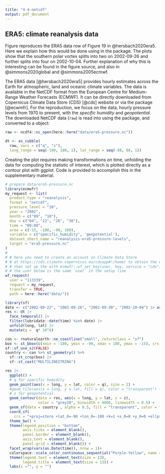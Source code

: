 ```yaml
---
title: "4-4-netcdf"
output: pdf_document
---
```



## ERA5: climate reanalysis data

Figure \ref{fig:netcdf} reproduces the ERA5 data row of Figure 19 in @hersbach2020era5. Here we explain how this would be done using in the \pkg{cubble} package. The plots show that the southern polar vortex splits into two on 2002-09-26 and further splits into four on 2002-10-04. Further explanation of why this is interesting can be found in the figure source, and also in @simmons2020global and @simmons2005ecmwf.

The ERA5 data [@hersbach2020era5] provides hourly estimates across the Earth for atmospheric, land and oceanic climate variables. The data is available in the NetCDF format from the European Centre for Medium-Range Weather Forecasts (ECMWF). It can be directly downloaded from Copernicus Climate Data Store (CDS) [@cds] website or via the \pkg{ecmwfr} package [@ecwmfr]. For the reproduction, we focus on the \code{era5-pressure} data, hourly pressure levels from 1970 to present, with the *specific humidity* and *geopotential*. The downloaded NetCDF data (`raw`) is read into \proglang{R} using the \pkg{ncdf4} package, and converted to a \code{cubble} object:


<!--Here we specifically look at the information  contained on the variables *specific humidity* measuring the mass of water vapor per kilogram of moist air  and the *geopotential* variable recording the gravitational potential energy of a unit mass, at a particular location, relative to mean sea level.--> 

<!--The goal of this example is to reproduce the break-up of the southern polar vortex that happened in late September and early October in 2002 in the stratosphere in the Southern Hemisphere. Therefore, we filter data corresponding to the Southern Hemisphere and restrict our analysis to four dates: 2002-09-22, 2002-09-26, 2002-09-30, and 2002-10-04.--> 
```r
raw <- ncdf4::nc_open(here::here("data/era5-pressure.nc"))
```


```r
dt <- as_cubble(
  raw, vars = c("q", "z"),
  long_range = seq(-180, 180, 1), lat_range = seq(-88, 88, 1))
```

<!-- Figure \ref{fig:netcdf} reproduces the ERA5 data row of Figure 19 in @hersbach2020era5. It shows the southern polar vortex splits into two on 2002-09-26 and further splits into four on 2002-10-04 in the stratosphere. Readers interested in the analysis of this figure can refer to @hersbach2020era5, @simmons2020global, and @simmons2005ecmwf for more details.-->

Creating the plot requires making transformations on time, unfolding the data for computing the statistic of interest, which is plotted directly as a contour plot with ggplot. Code is provided to accomplish this in the supplementary material.

```r
# prepare data/era5-pressure.nc
library(ecmwfr)
my_request <- list(
  product_type = "reanalysis",
  format = "netcdf",
  pressure_level = "10",
  year = "2002",
  month = c("09", "10"),
  day = c("04", "22", "26", "30"),
  time = "00:00",
  area = c(-15, -180, -90, 180),
  variable = c("specific_humidity", 'geopotential'),
  dataset_short_name = "reanalysis-era5-pressure-levels",
  target = "era5-pressure.nc"
)
# 
# # here you need to create an account on Climate Data Store 
# # at https://cds.climate.copernicus.eu/cdsapp#!/home) to obtain the user ID and API key
# # then set up the with ecmwfr::wf_set_key(user, key, service = "cds")
# # the user below is the same `user` in the setup line
wf_request(
  user = "113339",
  request = my_request,
  transfer = TRUE,
  path = here::here("data/"))
```


```r
library(sf)
date <- c("2002-09-22", "2002-09-26", "2002-09-30", "2002-10-04") |> as.Date()
res <- dt |> 
  face_temporal() |> 
  filter(lubridate::date(time) %in% date) |>
  unfold(long, lat) |> 
  mutate(q =  q* 10^6)

con <- rnaturalearth::ne_coastline("small", returnclass = "sf")
box <- st_bbox(c(xmin = -180, ymin = -90, xmax = 180, ymax = -15), crs = st_crs(con)) 
sf::sf_use_s2(FALSE)
country <- con %>% st_geometry() %>% 
  sf::st_crop(box) |> 
  sf::st_cast("MULTILINESTRING")

res |> 
  ggplot() +
  # q for specific humidity
  geom_point(aes(x = long, y = lat, color = q), size = 2) + 
  #geom_tile(aes(x = long, y = lat, fill = q), color = "transparent") +
  # z for geopotential
  geom_contour(data = res, aes(x = long, y = lat, z = z),
               color = "grey20", binwidth = 4000, linewidth = 0.5) +
  geom_sf(data = country , alpha = 0.5, fill = "transparent", color = "lightgreen") +
  coord_sf(
    crs = "+proj=stere +lat_0=-90 +lon_0=-180 +k=1 +x_0=0 +y_0=0 +ellps=WGS84 +datum=WGS84 +units=m +no_defs ", default_crs = sf::st_crs(4326), clip = "off") +
  theme_bw() +
  theme(legend.position = "bottom",
        axis.ticks = element_blank(),
        panel.border = element_blank(),
        axis.text = element_blank(),
        panel.grid = element_blank()) +
  facet_wrap(vars(as.Date(time)), nrow = 1)+  
  colorspace::scale_color_continuous_sequential("Purple-Yellow", name = "Specific humidity") + 
  theme(legend.text = element_text(size = 13),
        legend.title = element_text(size = 13)) + 
  labs(x ="", y = "")
```
